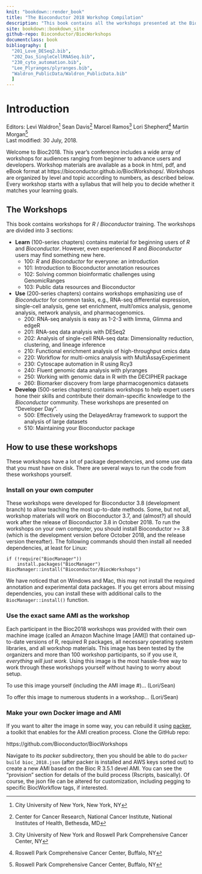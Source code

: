 ```yaml
---
knit: "bookdown::render_book"
title: "The Bioconductor 2018 Workshop Compilation"
description: "This book contains all the workshops presented at the Bioconductor 2018 Conference"
site: bookdown::bookdown_site
github-repo: Bioconductor/BiocWorkshops
documentclass: book
bibliography: [
  "201_Love_DESeq2.bib",
  "202_Das_SingleCellRNASeq.bib",
  "230_cyto_automation.bib",
  "Lee_Plyranges/plyranges.bib",
  "Waldron_PublicData/Waldron_PublicData.bib"
  ]
---
```


# Introduction

Editors:
    Levi Waldron^[City University of New York, New York, NY]
    Sean Davis^[Center for Cancer Research, National Cancer Institute, National Institutes of Health, Bethesda, MD]
    Marcel Ramos^[City University of New York and Roswell Park Comprehensive Cancer Center, NY]
    Lori Shepherd^[Roswell Park Comprehensive Cancer Center, Buffalo, NY]
    Martin Morgan^[Roswell Park Comprehensive Cancer Center, Buffalo, NY]
    <br/>
Last modified: 30 July, 2018.

Welcome to Bioc2018. This year's conference includes a wide array of workshops
for audiences ranging from beginner to advance users and developers. Workshop
materials are available as a book in html, pdf, and eBook format at
https://bioconductor.github.io/BiocWorkshops/. Workshops are organized by level
and topic according to numbers, as described below. Every workshop starts with a
syllabus that will help you to decide whether it matches your learning goals.

## The Workshops

This book contains workshops for _R_ / _Bioconductor_
training. The workshops are divided into 3 sections:

- **Learn** (100-series chapters) contains material for beginning
  users of _R_ and _Bioconductor_. However, even experienced _R_ and _Bioconductor_ 
  users may find something new here. 
    - 100: _R_ and _Bioconductor_ for everyone: an introduction
    - 101: Introduction to Bioconductor annotation resources
    - 102: Solving common bioinformatic challenges using GenomicRanges
    - 103: Public data resources and Bioconductor

- **Use** (200-series chapters) contains workshops emphasizing use of
  _Bioconductor_ for common tasks, e.g., RNA-seq differential
  expression, single-cell analysis, gene set enrichment, multi'omics analysis, 
  genome analysis, network analysis, and pharmacogenomics.
    - 200: RNA-seq analysis is easy as 1-2-3 with limma, Glimma and edgeR
    - 201: RNA-seq data analysis with DESeq2
    - 202: Analysis of single-cell RNA-seq data: Dimensionality reduction, clustering, and lineage inference
    - 210: Functional enrichment analysis of high-throughput omics data
    - 220: Workflow for multi-omics analysis with MultiAssayExperiment
    - 230: Cytoscape automation in R using Rcy3
    - 240: Fluent genomic data analysis with plyranges
    - 250: Working with genomic data in R with the DECIPHER package
    - 260: Biomarker discovery from large pharmacogenomics datasets
    
- **Develop** (500-series chapters) contains workshops to help expert
  users hone their skills and contribute their domain-specific
  knowledge to the _Bioconductor_ community. These workshops are presented
  on "Developer Day". 
    - 500: Effectively using the DelayedArray framework to support the analysis of large datasets
    - 510: Maintaining your Bioconductor package

## How to use these workshops

These workshops have a lot of package dependencies, and some use data
that you must have on disk. There are several ways to run the code
from these workshops yourself.

### Install on your own computer

These workshops were developed for Bioconductor 3.8 (development
branch) to allow teaching the most up-to-date methods. Some, but not
all, workshop materials will work on Bioconductor 3.7, and (almost?)
all should work after the release of Bioconductor 3.8 in October
2018. To run the workshops on your own computer, you should install
Bioconductor >= 3.8 (which is the development version before October
2018, and the release version thereafter). The following commands
should then install all needed dependencies, at least for Linux:

```
if (!require("BiocManager"))
    install.packages("BiocManager")
BiocManager::install("Bioconductor/BiocWorkshops")
```

We have noticed that on Windows and Mac, this may not install the
required annotation and experimental data packages. If you get errors
about missing dependencies, you can install these with additional
calls to the `BiocManager::install()` function.


### Use the exact same AMI as the workshop

Each participant in the Bioc2018 workshops was provided with their own
machine image (called an Amazon Machine Image [AMI]) that contained
up-to-date versions of R, required R packages, all necessary operating
system libraries, and all workshop materials. This image has been
tested by the organizers and more than 100 workshop participants, so
if you use it, *everything will just work.* Using this image is the
most hassle-free way to work through these workshops yourself without
having to worry about setup. 

To use this image yourself (including the AMI image #)... (Lori/Sean)

To offer this image to numerous students in a workshop... (Lori/Sean)

### Make your own Docker image and AMI

If you want to alter the image in some way, you can rebuild it using
[packer](https://packer.io), a toolkit that enables for the AMI
creation process. Clone the GitHub repo:

https://github.com/Bioconductor/BiocWorkshops

Navigate to its *packer* subdirectory, then you should be able to do
`packer build bioc_2018.json` (after packer is installed and AWS keys
sorted out) to create a new AMI based on the Bioc R 3.5.1 devel
AMI. You can see the "provision" section for details of the build
process (Rscripts, basically). Of course, the json file can be altered
for customization, including pegging to specific BiocWorkflow tags, if
interested.


[Bioconductor 2018 Conference]: https://bioc2018.bioconductor.org/
